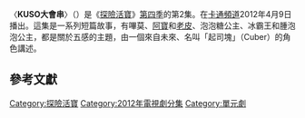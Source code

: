 {{noteTA
|G1=Adventure Time}}
{{Infobox television episode
| title        = KUSO大會串
| series       = [[探險活寶|探險活寶]]
| season       = 4
| episode      = 2
| production = 1008-079<ref name=prodnumbers>{{cite web|title=Shows A-Z, Adventure Time With Finn and Jake|url=http://www.thefutoncritic.com/showatch/adventure-time-with-finn-and-jake/listings/|publisher=[[The_Futon_Critic|The Futon Critic]]|accessdate=February 3, 2013|archive-date=2013-02-16|archive-url=https://archive.is/20130216213150/http://www.thefutoncritic.com/showatch/adventure-time-with-finn-and-jake/listings/|dead-url=no}}</ref>
| story        = {{le|派屈克·麥克海爾|Patrick McHale(cartoonist)}}<br />{{le|肯特·奧斯本|Kent Osborne}}<br />[[潘得頓·沃德|潘得頓·沃德]]
| writer       =  {{le|湯姆·何皮奇|Tom Herpich}}<br>{{le|斯蓋勒·佩基|Skyler Page}}<br>{{le|科爾·桑切斯|Cole Sanchez}}
| director     = {{le|拉里·萊奇力特|Larry Leichliter}}
| airdate      = 2012年4月9日
| music        = 
| guests       = *{{le|艾摩·飛利浦|Emo Philips}}飾演起司塊
| length       = 11分鐘
| prev         = [[水火不容的愛|水火不容的愛]]
| next         = [[蜘蛛怪咖|蜘蛛怪咖]]
| episode list =
{{Infobox Adventure Time season 4 episode list}}
<br>[[探險活寶各集列表|探險活寶各集列表]]
}}
〈'''KUSO大會串'''〉（{{lang-en|''Five Short Graybles''}}）是《[[探險活寶|探險活寶]]》[[探險活寶_(第四季)|第四季]]的第2集。在[[卡通頻道|卡通頻道]]2012年4月9日播出。這集是一系列短篇故事，有嗶莫、[[阿寶·馬頓斯|阿寶]]和[[酷狗老皮|老皮]]、泡泡糖公主、冰霸王和腫泡泡公主，都是關於五感的主題，由一個來自未來、名叫「起司塊」（Cuber）的角色講述。

<!--==劇情==
The episode begins with a futuristic character named Cuber (voiced by [[Emo_Philips|Emo Philips]]) [[breaking_the_fourth_wall|announcing to the audience]] that they will be watching five short [[Vignette_(literature)|vignette]]s, and that they have to guess the theme.

The first short focuses on BMO (voiced by [[Niki_Yang|Niki Yang]]), who talks to itself in the mirror, pretending as if it is talking to another character named "Football". BMO insists that it is a real, living boy, and attempts to demonstrate this to Football by brushing its teeth and using the toilet. Unbeknownst to BMO, Finn and Jake are watching the activity from outside a window. The focus then shifts to Finn and Jake, who attempt to experience the ultimate [[high_five|high five]]. Eventually, Finn places himself in a catapult, and Jake stretches himself into a slingshot, and the two launch themselves across Ooo.

The next vignette focuses on Princess Bubblegum (voiced by [[Hynden_Walch|Hynden Walch]]) as she struggles to scientifically create the ideal sandwich. After exhausting herself going to extreme and ridiculous lengths to produce and combine all the ingredients perfectly, she offers the sandwich to Cinnamon Bun (voiced by [[Dee_Bradley_Baker|Dee Bradley Baker]]), who merely shoves it into his pastry body and belches foodstuff onto the princess, much to her dismay. The action then shifts to the Ice King (voiced by [[Tom_Kenny|Tom Kenny]]), who smells a stench in his ice castle. After mistakenly assuming that the smell was being caused by Gunter the penguin's flatulence, the Ice King realizes that his armpits, in fact, are the source of the smell. After taking a shower, he ponders aloud as to how he got so smelly. Gunter then proceeds to flatulate underneath his arms.

The final vignette focuses on Lumpy Space Princess (voiced by [[Pendleton_Ward|Pendleton Ward]]) as she attempts to win a talent show by singing a song entitled "These Lumps". Before she can perform, however, a group of candy citizens steal her song. Lumpy Space Princess becomes enraged and throws a basketball into the audience, which hits and audience member and accidentally but impressively makes a basket in the process. Due to the impressiveness of this action, Peppermint Butler (voiced by [[Steve_Little_(actor)|Steve Little]]) names her the winner. Just then, Finn and Jake collide in mid-air, producing a high five that reverberates across Ooo. The duo are named the winner, much to Lumpy Space Princess' chagrin.

The episode comes to a close with Cuber revealing that the theme was the [[five_senses|five senses]]: BMO saw Football in the mirror, Finn and Jake touched each other's hands, Princess Bubblegum made a tasty sandwich, Ice King smelled something foul, and Lumpy Space Princess heard music.

==Production==
[[File:Emo_Philips_2002_cropped.jpg|thumb]] as Cuber.]]
"Five Short Graybles" was written and storyboarded by [[Tom_Herpich|Tom Herpich]], [[Skyler_Page|Skyler Page]], and [[Cole_Sanchez|Cole Sanchez]], from a story developed by series creator [[Pendleton_Ward|Pendleton Ward]], [[Patrick_McHale_(cartoonist)|Patrick McHale]], and [[Kent_Osborne|Kent Osborne]]. The episode was directed by [[Larry_Leichliter|Larry Leichliter]].<ref name=episodecreditsgraybles>{{cite episode| title=Five Short Graybles|series=Adventure Time| serieslink=|credits = [[Larry_Leichliter|Larry Leichliter]] (director); Tom Herpich, Skyler Page, & Cole Sanchez (writers) | network = [[Cartoon_Network|Cartoon Network]] |airdate=April 9, 2012| season = 4 | number = 2}}</ref> This was the first episode that Page worked on for the series; he was so excited that after he finished the storyboard, he travelled to Hawaii to "treat himself".<ref name=skylergraybles>Page, Skyler (Storyboard artist). 2014. "Five Short Graybles" [Commentary track], ''Adventure Time'' Season Four [DVD], Los Angeles, CA: [[Cartoon_Network|Cartoon Network]].</ref> Ward had to cut a high-five out of a previous episode that had been produced, which he was unhappy about. He later jokingly said via his [[Twitter|Twitter]] that he would make an episode entirely about high-fives, and this joke turned into the first act of "Five Short Graybles". In fact, Page had been hired by Ward largely due to how he storyboarded the first high-five between Finn and Jake, which Ward found humorous.<ref name=wardgraybles>Ward, Pendleton (Series creator). 2014. "Five Short Graybles" [Commentary track], ''Adventure Time'' Season Four [DVD], Los Angeles, CA: [[Cartoon_Network|Cartoon Network]].</ref> Sanchez boarded the scenes with Ice King, as well as the scenes with Lumpy Space Princess. He later noted that the two sections were united by the fact that they both featured characters who were "being a little bit mean" to others.<ref name=colegraybles>Sanchez, Cole (Storyboard artist). 2014. "Five Short Graybles" [Commentary track], ''Adventure Time'' Season Four [DVD], Los Angeles, CA: [[Cartoon_Network|Cartoon Network]].</ref>

Originally, it was planned for live action footage of Ward to appear in the episode; he would have introduced each clip, serving as a framing device. This idea, however, was eventually vetoed. Herpich came up with the idea to replace Ward with a futuristic man named Cuber. Furthermore, Herpich crafted Cuber's dialogue so that it would sound like it was a "dialect from thousand of years in the future". As such, the word "graybles" is a supposed distortion of the word "fables".<ref name=herpichgraybles>Herpich, Tom (Storyboard artist). 2014. "Five Short Graybles" [Commentary track], ''Adventure Time'' Season Four [DVD], Los Angeles, CA: [[Cartoon_Network|Cartoon Network]].</ref>

The episode guest stars Emo Philips as Cuber.<ref name=resumephilips>{{cite web|last1=Philips|first1=Emo|title=Emo Philips – Industry|url=http://www.emophilips.com/writings/industry/146|publisher=EmoPhilips.com|accessdate=October 7, 2014}}</ref> He would later reprise his role for the [[Adventure_Time_(season_5)|fifth season]] episodes "Five More Short Graybles" and "Another Five More Short Graybles".<ref name=resumephilips/><ref>{{cite web|last1=Sava|first1=Oliver|title=Review: Adventure Time: 'Five More Short Graybles'|url=http://www.avclub.com/tvclub/adventure-time-five-more-short-graybles-88635|website=[[The_A.V._Club|The A.V. Club]]|publisher=[[The_Onion|The Onion]]|accessdate=October 7, 2014|date=November 19, 2012}}</ref><ref>{{cite web|last1=Sava|first1=Oliver|title=Review: Adventure Time: 'Another Five More Short Graybles'|url=http://www.avclub.com/tvclub/adventure-time-another-five-more-short-graybles-98980|website=[[The_A.V._Club|The A.V. Club]]|publisher=[[The_Onion|The Onion]]|accessdate=October 7, 2014|date=June 17, 2013}}</ref> Every one of Philips's takes was so different that Nate Cash, one of the series' creative directors, had to piece together disparate recordings to make the final composition.<ref name=cashgraybles>Cash, Nate (Creative director). 2014. "Five Short Graybles" [Commentary track], ''Adventure Time'' Season Four [DVD], Los Angeles, CA: [[Cartoon_Network|Cartoon Network]].</ref> Ward himself had a difficult time singing the song "These Lumps". This was because he was trying to both sing the song on pitch, and retain Lumpy Space Princess's accent.<ref name=wardgraybles/>

==Reception==
"Five Short Graybles" first aired on [[Cartoon_Network|Cartoon Network]] on April 9, 2012. Together with other episodes of Cartoon Network programming, the episodes helped make the network the number one television destination for boys aged 2–11, 6-11, and 9-14 on Monday nights, according to [[Nielsen_ratings|Nielsen ratings]].<ref>{{cite web|last=Bibel|first=Sara|title=Ratings Notes for Adult Swim, TBS, Cartoon Network, TNT, NBA Playoffs, 'Eagleheart', 'Hardcore Pawn' & More|url=http://tvbythenumbers.zap2it.com/2012/05/01/ratings-notes-for-adult-swim-tbs-cartoon-network-tnt-nba-playoffs-eagleheart-hardcore-pawn-more/131834/|work=[[TV_by_the_Numbers|TV by the Numbers]]|publisher=[[Zap2it|Zap2it]]|accessdate=February 9, 2014|date=May 1, 2012}}</ref> The episode first saw physical release as part of the eponymous 2012 DVD, ''Jake vs. Me-Mow'', which included 16 episodes from the series' first four seasons.<ref>{{cite web |url=http://www.amazon.com/dp/B008OTTU2S |title=Adventure Time: Jake Vs Me-Mow |asin=B008OTTU2S |publisher=[[Amazon.com|Amazon.com]] |deadurl=no |accessdate=June 27, 2013}}</ref> It was later re-released as part of the complete fourth season DVD in October 2014.<ref name=seasonfour>{{cite web|title=Cartoon Network-Adventure Time-Complete 4th Season|url=http://www.amazon.com/dp/B00KH57UXS|publisher=[[Amazon.com|Amazon.com]]|accessdate=June 27, 2014|date=June 27, 2014}}</ref>

Oliver Sava of ''[[The_A.V._Club|The A.V. Club]]'' awarded the episode an "A", describing it as "a very weird episode" and "bizarre".<ref name=avclub5/> Save wrote that it is "unbelievable that all of [the activity in the episode] happens in 10 minutes, which goes to show just how much material is packed into every episode of this series."<ref name=avclub5/> He also noted that Cuber revealing the uniting theme was "a reminder to all the adults in the audience that the show that’s making them laugh so hard is targeted to kids in grade school".<ref name=avclub5>{{cite web|last1=Sava|first1=Oliver|title=Adventure Time: 'Five Short Graybles'|url=http://www.avclub.com/tvclub/adventure-time-five-short-graybles-72108|website=[[The_A.V._Club|The A.V. Club]]|publisher=[[The_Onion|The Onion]]|accessdate=August 20, 2014|date=April 9, 2012}}</ref>

-->

==參考文獻==
{{Reflist|2}}

{{探險活寶}}

[[Category:探險活寶|Category:探險活寶]]
[[Category:2012年電視劇分集|Category:2012年電視劇分集]]
[[Category:單元劇|Category:單元劇]]
